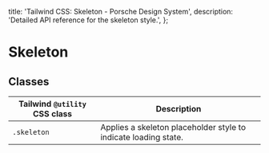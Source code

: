 
  title: 'Tailwind CSS: Skeleton - Porsche Design System',
  description: 'Detailed API reference for the skeleton style.',
};

# Skeleton

<TableOfContents headings={[]} />

## Classes

| Tailwind `@utility` CSS class | Description                                                     |
| ----------------------------- | --------------------------------------------------------------- |
| `.skeleton`                   | Applies a skeleton placeholder style to indicate loading state. |
